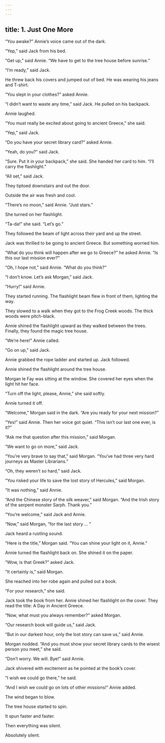 ```yaml
---
---
---
```

title: 1. Just One More
---



“You awake?” Annie’s voice came out of the dark.

“Yep,” said Jack from his bed.

“Get up,” said Annie. “We have to get to the tree house before sunrise.”

“I’m ready,” said Jack.

He threw back his covers and jumped out of bed. He was wearing his jeans and T-shirt.

“You slept in your clothes?” asked Annie.

“I didn’t want to waste any time,” said Jack. He pulled on his backpack.

Annie laughed.

“You must really be excited about going to ancient Greece,” she said.

“Yep,” said Jack.

“Do you have your secret library card?” asked Annie.

“Yeah, do you?” said Jack.

“Sure. Put it in your backpack,” she said. She handed her card to him. “I’ll carry the flashlight.”

“All set,” said Jack.

They tiptoed downstairs and out the door.

Outside the air was fresh and cool.

“There’s no moon,” said Annie. “Just stars.”

She turned on her flashlight.

“Ta-da!” she said. “Let’s go.”

They followed the beam of light across their yard and up the street.

Jack was thrilled to be going to ancient Greece. But something worried him.

“What do you think will happen after we go to Greece?” he asked Annie. “Is this our last mission ever?”

“Oh, I hope not,” said Annie. “What do you think?”

“I don’t know. Let’s ask Morgan,” said Jack.

“Hurry!” said Annie.

They started running. The flashlight beam flew in front of them, lighting the way.

They slowed to a walk when they got to the Frog Creek woods. The thick woods were pitch-black.

Annie shined the flashlight upward as they walked between the trees. Finally, they found the magic tree house.

“We’re here!” Annie called.

“Go on up,” said Jack.

Annie grabbed the rope ladder and started up. Jack followed.

Annie shined the flashlight around the tree house.

Morgan le Fay was sitting at the window. She covered her eyes when the light hit her face.

“Turn off the light, please, Annie,” she said softly.

Annie turned it off.

“Welcome,” Morgan said in the dark. “Are you ready for your next mission?”

“Yes!” said Annie. Then her voice got quiet. “This isn’t our last one ever, is it?”

“Ask me that question after this mission,” said Morgan.

“We want to go on more,” said Jack.

“You’re very brave to say that,” said Morgan. “You’ve had three very hard journeys as Master Librarians.”

“Oh, they weren’t so hard,” said Jack.

“You risked your life to save the lost story of Hercules,” said Morgan.

“It was nothing,” said Annie.

“And the Chinese story of the silk weaver,” said Morgan. “And the Irish story of the serpent monster Sarph. Thank you.”

“You’re welcome,” said Jack and Annie.

“Now,” said Morgan, “for the last story … ”

Jack heard a rustling sound.

“Here is the title,” Morgan said. “You can shine your light on it, Annie.”

Annie turned the flashlight back on. She shined it on the paper.



“Wow, is that Greek?” asked Jack.

“It certainly is,” said Morgan.

She reached into her robe again and pulled out a book.

“For your research,” she said.

Jack took the book from her. Annie shined her flashlight on the cover. They read the title: A Day in Ancient Greece.

“Now, what must you always remember?” asked Morgan.

“Our research book will guide us,” said Jack.

“But in our darkest hour, only the lost story can save us,” said Annie.

Morgan nodded. “And you must show your secret library cards to the wisest person you meet,” she said.

“Don’t worry. We will. Bye!” said Annie.

Jack shivered with excitement as he pointed at the book’s cover.

“I wish we could go there,” he said.

“And I wish we could go on lots of other missions!” Annie added.

The wind began to blow.

The tree house started to spin.

It spun faster and faster.

Then everything was silent.

Absolutely silent.
